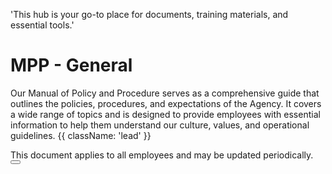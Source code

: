   'This hub is your go-to place for documents, training materials, and essential tools.'

# MPP - General

Our Manual of Policy and Procedure serves as a comprehensive guide that outlines the policies, procedures, and expectations of the Agency. It covers a wide range of topics and is designed to provide employees with essential information to help them understand our culture, values, and operational guidelines. {{ className: 'lead' }}

<Note>
 This document applies to all employees and may be updated periodically.
</Note>

<div className="not-prose">
  <Button
    href="mpp-general"
    variant="text"
    arrow="right"
    children="Click here to view the document"
  />
</div>
